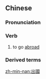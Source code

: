 ==Chinese==
{{zh-forms|s=出国}}

===Pronunciation===
{{zh-pron
|m=chūguó
|c=ceot1 gwok3
|mn=chhut-kok
|cat=v
}}

===Verb===
{{zh-verb}}

# to go [[abroad]]

===Derived terms===
{{zh-der|出國熱}}

[[zh-min-nan:出國]]
